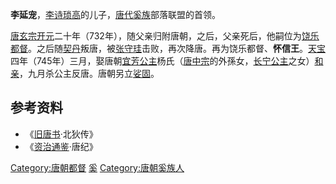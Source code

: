 '''李延宠'''，[[李诗琐高|李诗琐高]]的儿子，[[唐代|唐代]][[奚族|奚族]]部落联盟的首领。

[[唐玄宗|唐玄宗]][[开元|开元]]二十年（732年），随父亲归附唐朝，之后，父亲死后，他嗣位为[[饶乐都督府|饶乐]][[都督|都督]]。之后随[[契丹|契丹]]叛唐，被[[张守珪|张守珪]]击败，再次降唐。再为饶乐都督、'''怀信王'''。[[天宝_(唐朝)|天宝]]四年（745年）三月，娶唐朝[[宜芳公主|宜芳公主]]杨氏（[[唐中宗|唐中宗]]的外孫女，[[長寧公主_(唐中宗之女)|长宁公主]]之女）[[和亲|和亲]]，九月杀公主反唐。唐朝另立[[娑固_(昭信王)|娑固]]。
==参考资料==
*《[[旧唐书|旧唐书]]·北狄传》
*《[[资治通鉴|资治通鉴]]·唐纪》

{{start box}}
{{s-before|[[李诗琐高|李诗琐高]]}}
{{s-title|[[奚族|奚族首领]]<br>[[饶乐都督府|饶乐都督府]][[都督|都督]]|730年代—745年}}
{{s-after|[[娑固_(昭信王)|娑固]]}}
{{end box}}
{{唐朝人小作品}}
[[Category:唐朝都督|Category:唐朝都督]]
[[Category:唐朝异姓郡王|奚]]
[[Category:唐朝奚族人|Category:唐朝奚族人]]
